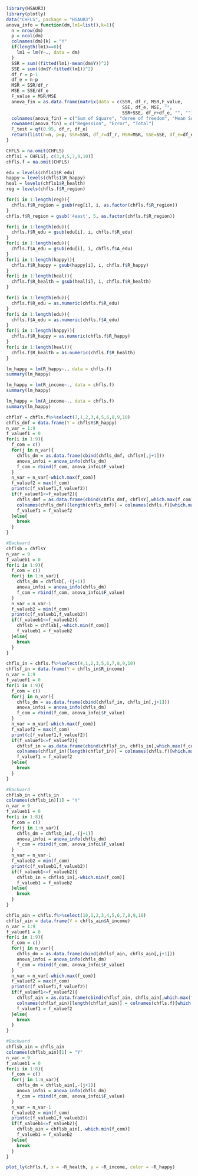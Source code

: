 ```r
library(HSAUR3)
library(plotly)
data("CHFLS", package = "HSAUR3")
anova_info = function(dm,lm1=list(),k=1){
  n = nrow(dm)
  p = ncol(dm)
  colnames(dm)[k] = "Y"
  if(length(lm1)==0){
    lm1 = lm(Y~., data = dm)
  }
  SSR = sum((fitted(lm1)-mean(dm$Y))^2)
  SSE = sum((dm$Y-fitted(lm1))^2)
  df_r = p-1
  df_e = n-p
  MSR = SSR/df_r
  MSE = SSE/df_e
  F_value = MSR/MSE
  anova_fin = as.data.frame(matrix(data = c(SSR, df_r, MSR,F_value,
                                            SSE, df_e, MSE, "",
                                            SSR+SSE, df_r+df_e, "", ""), ncol = 4, nrow = 3, byrow = T))
  colnames(anova_fin) = c("Sum of Square", "deree of freedom", "Mean Square",   "F-test")
  rownames(anova_fin) = c("Regession", "Error", "Total")
  F_test = qf(0.95, df_r, df_e)
  return(list(n=n, p=p, SSR=SSR, df_r=df_r, MSR=MSR, SSE=SSE, df_e=df_e, MSE=MSE, F_value=F_value, F_test=F_test, anova_table = anova_fin))
}
```

```r
CHFLS = na.omit(CHFLS)
chfls1 = CHFLS[, c(3,4,5,7,9,10)]
chfls.f = na.omit(CHFLS)
```

```r
edu = levels(chfls1$R_edu)
happy = levels(chfls1$R_happy)
heal = levels(chfls1$R_health)
reg = levels(chfls.f$R_region)
```

```r
for(i in 1:length(reg)){
  chfls.f$R_region = gsub(reg[i], i, as.factor(chfls.f$R_region))
}
chfls.f$R_region = gsub('4east', 5, as.factor(chfls.f$R_region))

for(i in 1:length(edu)){
  chfls.f$R_edu = gsub(edu[i], i, chfls.f$R_edu)
}
for(i in 1:length(edu)){
  chfls.f$A_edu = gsub(edu[i], i, chfls.f$A_edu)
}
for(i in 1:length(happy)){
  chfls.f$R_happy = gsub(happy[i], i, chfls.f$R_happy)
}
for(i in 1:length(heal)){
  chfls.f$R_health = gsub(heal[i], i, chfls.f$R_health)
}

for(i in 1:length(edu)){
  chfls.f$R_edu = as.numeric(chfls.f$R_edu)
}
for(i in 1:length(edu)){
  chfls.f$A_edu = as.numeric(chfls.f$A_edu)
}
for(i in 1:length(happy)){
  chfls.f$R_happy = as.numeric(chfls.f$R_happy)
}
for(i in 1:length(heal)){
  chfls.f$R_health = as.numeric(chfls.f$R_health)
}
```


```r
lm_happy = lm(R_happy~., data = chfls.f)
summary(lm_happy)
```


```r
lm_happy = lm(R_income~., data = chfls.f)
summary(lm_happy)
```

```r
lm_happy = lm(A_income~., data = chfls.f)
summary(lm_happy)
```

```r
chflsY = chfls.f%>%select(7,1,2,3,4,5,6,8,9,10)
chfls_dmf = data.frame(Y = chflsY$R_happy)
n_var = 1:9
f_valuef1 = 0
for(i in 1:9){
  f_com = c()
  for(j in n_var){
    chfls_dm = as.data.frame(cbind(chfls_dmf, chflsY[,j+1]))
    anova_infoi = anova_info(chfls_dm)
    f_com = rbind(f_com, anova_infoi$F_value)
  }
  n_var = n_var[-which.max(f_com)]
  f_valuef2 = max(f_com)
  print(c(f_valuef1,f_valuef2))
  if(f_valuef1<=f_valuef2){
    chfls_dmf = as.data.frame(cbind(chfls_dmf, chflsY[,which.max(f_com)+1]))
    colnames(chfls_dmf)[length(chfls_dmf)] = colnames(chfls.f)[which.max(f_com)+1]
    f_valuef1 = f_valuef2
  }else{
    break
  }
}
```

```r
#Backward
chflsb = chflsY
n_var = 9
f_valueb1 = 0
for(i in 1:9){
  f_com = c()
  for(j in 1:n_var){
    chfls_dm = chflsb[,-(j+1)]
    anova_infoi = anova_info(chfls_dm)
    f_com = rbind(f_com, anova_infoi$F_value)
  }
  n_var = n_var-1
  f_valueb2 = min(f_com)
  print(c(f_valueb1,f_valueb2))
  if(f_valueb1<=f_valueb2){
    chflsb = chflsb[,-which.min(f_com)]
    f_valueb1 = f_valueb2
  }else{
    break
  }
}
```

```r
chfls_in = chfls.f%>%select(4,1,2,3,5,6,7,8,9,10)
chflsf_in = data.frame(Y = chfls_in$R_income)
n_var = 1:9
f_valuef1 = 0
for(i in 1:9){
  f_com = c()
  for(j in n_var){
    chfls_dm = as.data.frame(cbind(chflsf_in, chfls_in[,j+1]))
    anova_infoi = anova_info(chfls_dm)
    f_com = rbind(f_com, anova_infoi$F_value)
  }
  n_var = n_var[-which.max(f_com)]
  f_valuef2 = max(f_com)
  print(c(f_valuef1,f_valuef2))
  if(f_valuef1<=f_valuef2){
    chflsf_in = as.data.frame(cbind(chflsf_in, chfls_in[,which.max(f_com)+1]))
    colnames(chflsf_in)[length(chflsf_in)] = colnames(chfls.f)[which.max(f_com)+1]
    f_valuef1 = f_valuef2
  }else{
    break
  }
}
```

```r
#Backward
chflsb_in = chfls_in
colnames(chflsb_in)[1] = "Y"
n_var = 9
f_valueb1 = 0
for(i in 1:8){
  f_com = c()
  for(j in 1:n_var){
    chfls_dm = chflsb_in[,-(j+1)]
    anova_infoi = anova_info(chfls_dm)
    f_com = rbind(f_com, anova_infoi$F_value)
  }
  n_var = n_var-1
  f_valueb2 = min(f_com)
  print(c(f_valueb1,f_valueb2))
  if(f_valueb1<=f_valueb2){
    chflsb_in = chflsb_in[,-which.min(f_com)]
    f_valueb1 = f_valueb2
  }else{
    break
  }
}
```


```r
chfls_ain = chfls.f%>%select(10,1,2,3,4,5,6,7,8,9,10)
chflsf_ain = data.frame(Y = chfls_ain$A_income)
n_var = 1:9
f_valuef1 = 0
for(i in 1:9){
  f_com = c()
  for(j in n_var){
    chfls_dm = as.data.frame(cbind(chflsf_ain, chfls_ain[,j+1]))
    anova_infoi = anova_info(chfls_dm)
    f_com = rbind(f_com, anova_infoi$F_value)
  }
  n_var = n_var[-which.max(f_com)]
  f_valuef2 = max(f_com)
  print(c(f_valuef1,f_valuef2))
  if(f_valuef1<=f_valuef2){
    chflsf_ain = as.data.frame(cbind(chflsf_ain, chfls_ain[,which.max(f_com)+1]))
    colnames(chflsf_ain)[length(chflsf_ain)] = colnames(chfls.f)[which.max(f_com)+1]
    f_valuef1 = f_valuef2
  }else{
    break
  }
}
```

```r
#Backward
chflsb_ain = chfls_ain
colnames(chflsb_ain)[1] = "Y"
n_var = 9
f_valueb1 = 0
for(i in 1:8){
  f_com = c()
  for(j in 1:n_var){
    chfls_dm = chflsb_ain[,-(j+1)]
    anova_infoi = anova_info(chfls_dm)
    f_com = rbind(f_com, anova_infoi$F_value)
  }
  n_var = n_var-1
  f_valueb2 = min(f_com)
  print(c(f_valueb1,f_valueb2))
  if(f_valueb1<=f_valueb2){
    chflsb_ain = chflsb_ain[,-which.min(f_com)]
    f_valueb1 = f_valueb2
  }else{
    break
  }
}
```

```r
plot_ly(chfls.f, x = ~R_health, y = ~R_income, color = ~R_happy)
```